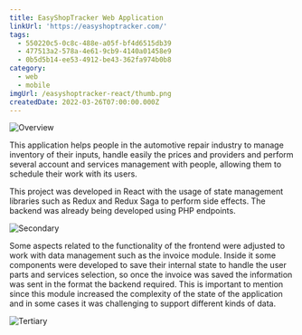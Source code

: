 ```yaml
---
title: EasyShopTracker Web Application
linkUrl: 'https://easyshoptracker.com/'
tags:
  - 550220c5-0c8c-488e-a05f-bf4d6515db39
  - 477513a2-578a-4e61-9cb9-4140a01458e9
  - 0b5d5b14-ee53-4912-be43-362fa974b0b8
category:
  - web
  - mobile
imgUrl: /easyshoptracker-react/thumb.png
createdDate: 2022-03-26T07:00:00.000Z
---
```


![Overview](/easyshoptracker-react/3.jpg)

This application helps people in the automotive repair industry to manage inventory of their inputs, handle easily the prices and providers and perform several account and services management with people, allowing them to schedule their work with its users.

This project was developed in React with the usage of state management libraries such as Redux and Redux Saga to perform side effects. The backend was already being developed using PHP endpoints.

![Secondary](/easyshoptracker-react/2.jpg)

Some aspects related to the functionality of the frontend were adjusted to work with data management such as the invoice module. Inside it some components were developed to save their internal state to handle the user parts and services selection, so once the invoice was saved the information was sent in the format the backend required. This is important to mention since this module increased the complexity of the state of the application and in some cases it was challenging to support different kinds of data.

![Tertiary](/easyshoptracker-react/1.jpg)
